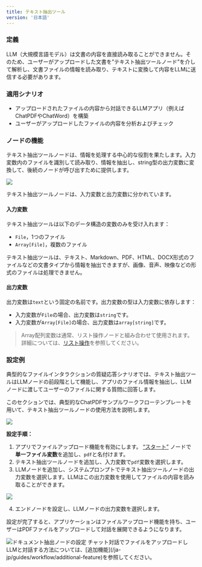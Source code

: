 ```yaml
---
title: テキスト抽出ツール
version: '日本語'
---
```


### 定義

LLM（大規模言語モデル）は文書の内容を直接読み取ることができません。そのため、ユーザーがアップロードした文書を”テキスト抽出ツールノード”を介して解析し、文書ファイルの情報を読み取り、テキストに変換して内容をLLMに送信する必要があります。

### 適用シナリオ

* アップロードされたファイルの内容から対話できるLLMアプリ（例えばChatPDFやChatWord）を構築
* ユーザーがアップロードしたファイルの内容を分析およびチェック

### ノードの機能

テキスト抽出ツールノードは、情報を処理する中心的な役割を果たします。入力変数内のファイルを識別して読み取り、情報を抽出し、string型の出力変数に変換して、後続のノードが呼び出すために提供します。

![](/ja-jp/img/0cbfd9c1d9d56e6a528b134bd07662ec.png)

テキスト抽出ツールノードは、入力変数と出力変数に分かれています。

#### 入力変数

テキスト抽出ツールは以下のデータ構造の変数のみを受け入れます：

* `File`，1つのファイル
* `Array[File]`，複数のファイル

テキスト抽出ツールは、テキスト、Markdown、PDF、HTML、DOCX形式のファイルなどの文書タイプから情報を抽出できますが、画像、音声、映像などの形式のファイルは処理できません。

#### 出力変数

出力変数は`text`という固定の名前です。出力変数の型は入力変数に依存します：

* 入力変数が`File`の場合、出力変数は`string`です。
* 入力変数が`Array[File]`の場合、出力変数は`array[string]`です。

> Array配列変数は通常、リスト操作ノードと組み合わせて使用されます。詳細については、[リスト操作](./list-operator)を参照してください。

### 設定例

典型的なファイルインタラクションの質疑応答シナリオでは、テキスト抽出ツールはLLMノードの前段階として機能し、アプリのファイル情報を抽出し、LLMノードに渡してユーザーのファイルに関する質問に回答します。

このセクションでは、典型的なChatPDFサンプルワークフローテンプレートを用いて、テキスト抽出ツールノードの使用方法を説明します。

![](/ja-jp/img/46a1f939088176a76e843422360ea948.png)

**設定手順：**

1. アプリでファイルアップロード機能を有効にします。 [“スタート”](./start) ノードで**単一ファイル変数**を追加し、`pdf`と名付けます。
2. テキスト抽出ツールノードを追加し、入力変数で`pdf`変数を選択します。
3. LLMノードを追加し、システムプロンプトでテキスト抽出ツールノードの出力変数を選択します。LLMはこの出力変数を使用してファイルの内容を読み取ることができます。

![](/ja-jp/img/4f307d5ece35155a24eac7013766f9ee.png)

4. エンドノードを設定し、LLMノードの出力変数を選択します。

設定が完了すると、アプリケーションはファイルアップロード機能を持ち、ユーザーはPDFファイルをアップロードして対話を展開できるようになります。

<Frame>
  <img src="https://assets-docs.dify.ai/dify-enterprise-mintlify/jp/guides/workflow/node/27173b2503ca7241b084f7cbd17cdb4c.png" alt="ドキュメント抽出ノードの設定" />
</Frame>

<Tip>
チャット対話でファイルをアップロードしLLMと対話する方法については、[追加機能](/ja-jp/guides/workflow/additional-feature)を参照してください。
</Tip>
